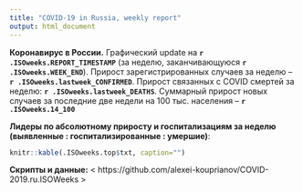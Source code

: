 ```yaml
---
title: "COVID-19 in Russia, weekly report"
output: html_document
---
```


**Коронавирус в России.** Графический update на **`r .ISOweeks.REPORT_TIMESTAMP`** (за неделю, заканчивающуюся **`r .ISOweeks.WEEK_END`**). Прирост зарегистрированных случаев за неделю -- **`r .ISOweeks.lastweek_CONFIRMED`**. Прирост связанных с COVID смертей за неделю: **`r .ISOweeks.lastweek_DEATHS`**. Суммарный прирост новых случаев за последние две недели на 100 тыс. населения -- **`r .ISOweeks.14_100`**

**Лидеры по абсолютному приросту и госпитализациям за неделю (выявленные : госпитализированные : умершие)**: 

```r
knitr::kable(.ISOweeks.top$txt, caption="")
```

**Cкрипты и данные:** < https://github.com/alexei-kouprianov/COVID-2019.ru.ISOWeeks >
